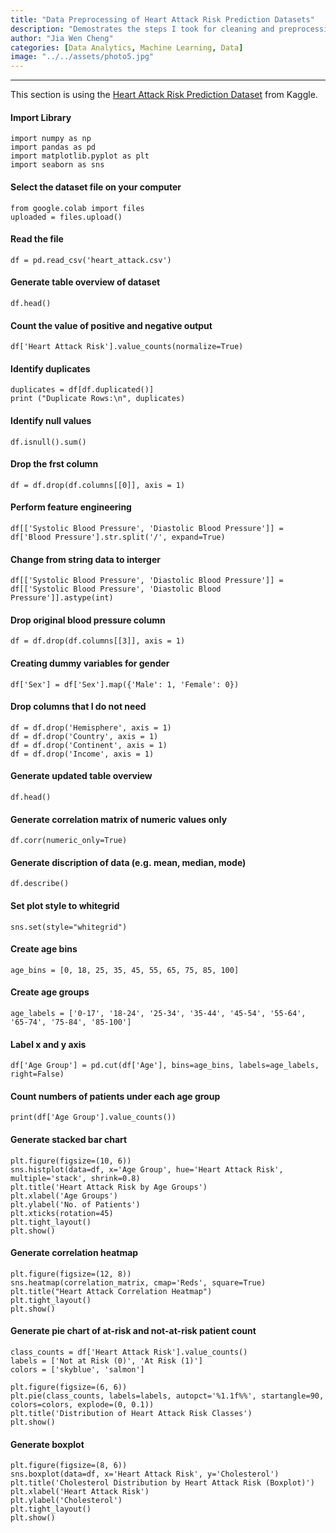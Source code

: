 ```yaml
---
title: "Data Preprocessing of Heart Attack Risk Prediction Datasets"
description: "Demostrates the steps I took for cleaning and preprocessing datasets before applying ML models"
author: "Jia Wen Cheng"
categories: [Data Analytics, Machine Learning, Data]
image: "../../assets/photo5.jpg"
---
```


---
This section is using the [Heart Attack Risk Prediction Dataset](https://www.kaggle.com/datasets/iamsouravbanerjee/heart-attack-prediction-dataset){target="_blank"} from Kaggle.


#### Import Library

```.python
import numpy as np
import pandas as pd
import matplotlib.pyplot as plt
import seaborn as sns
```

#### Select the dataset file on your computer

```.python
from google.colab import files
uploaded = files.upload()
```

#### Read the file

```.python
df = pd.read_csv('heart_attack.csv')
```

#### Generate table overview of dataset

```.python
df.head()
```

#### Count the value of positive and negative output

```.python
df['Heart Attack Risk'].value_counts(normalize=True)
```

#### Identify duplicates

```.python
duplicates = df[df.duplicated()]
print ("Duplicate Rows:\n", duplicates)
```

#### Identify null values

```.python
df.isnull().sum()
```

#### Drop the frst column

```.python
df = df.drop(df.columns[[0]], axis = 1)
```

#### Perform feature engineering

```.python
df[['Systolic Blood Pressure', 'Diastolic Blood Pressure']] = df['Blood Pressure'].str.split('/', expand=True)
```
#### Change from string data to interger

```.python
df[['Systolic Blood Pressure', 'Diastolic Blood Pressure']] = df[['Systolic Blood Pressure', 'Diastolic Blood Pressure']].astype(int)
```

#### Drop original blood pressure column 

```.python
df = df.drop(df.columns[[3]], axis = 1)
```

#### Creating dummy variables for gender

```.python
df['Sex'] = df['Sex'].map({'Male': 1, 'Female': 0})
```

#### Drop columns that I do not need

```.python
df = df.drop('Hemisphere', axis = 1)
df = df.drop('Country', axis = 1)
df = df.drop('Continent', axis = 1)
df = df.drop('Income', axis = 1)
```

#### Generate updated table overview

```.python
df.head()
```
#### Generate correlation matrix of numeric values only

```.python
df.corr(numeric_only=True)
```
#### Generate discription of data (e.g. mean, median, mode)

```.python
df.describe()
```

#### Set plot style to whitegrid

```.python
sns.set(style="whitegrid")
```

#### Create age bins

```.python
age_bins = [0, 18, 25, 35, 45, 55, 65, 75, 85, 100]
```

#### Create age groups

```.python
age_labels = ['0-17', '18-24', '25-34', '35-44', '45-54', '55-64', '65-74', '75-84', '85-100']
```

#### Label x and y axis

```.python
df['Age Group'] = pd.cut(df['Age'], bins=age_bins, labels=age_labels, right=False)
```

#### Count numbers of patients under each age group

```.python
print(df['Age Group'].value_counts())
```

#### Generate stacked bar chart

```.python
plt.figure(figsize=(10, 6))
sns.histplot(data=df, x='Age Group', hue='Heart Attack Risk', multiple='stack', shrink=0.8)
plt.title('Heart Attack Risk by Age Groups')
plt.xlabel('Age Groups')
plt.ylabel('No. of Patients')
plt.xticks(rotation=45)
plt.tight_layout()
plt.show()
```

#### Generate correlation heatmap

```.python
plt.figure(figsize=(12, 8))
sns.heatmap(correlation_matrix, cmap='Reds', square=True)
plt.title("Heart Attack Correlation Heatmap")
plt.tight_layout()
plt.show()
```

#### Generate pie chart of at-risk and not-at-risk patient count

```.python
class_counts = df['Heart Attack Risk'].value_counts()
labels = ['Not at Risk (0)', 'At Risk (1)']
colors = ['skyblue', 'salmon']
```

```.python
plt.figure(figsize=(6, 6))
plt.pie(class_counts, labels=labels, autopct='%1.1f%%', startangle=90, colors=colors, explode=(0, 0.1))
plt.title('Distribution of Heart Attack Risk Classes')
plt.show()
```

#### Generate boxplot

```.python
plt.figure(figsize=(8, 6))
sns.boxplot(data=df, x='Heart Attack Risk', y='Cholesterol')
plt.title('Cholesterol Distribution by Heart Attack Risk (Boxplot)')
plt.xlabel('Heart Attack Risk')
plt.ylabel('Cholesterol')
plt.tight_layout()
plt.show()
```

